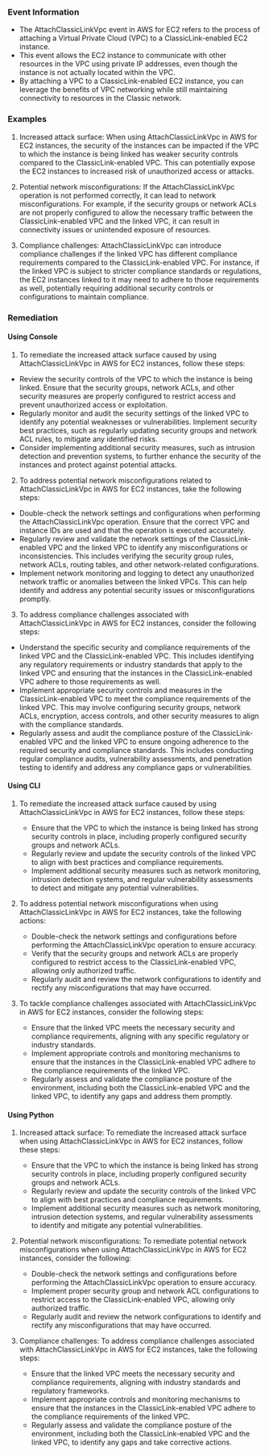 
### Event Information

- The AttachClassicLinkVpc event in AWS for EC2 refers to the process of attaching a Virtual Private Cloud (VPC) to a ClassicLink-enabled EC2 instance.
- This event allows the EC2 instance to communicate with other resources in the VPC using private IP addresses, even though the instance is not actually located within the VPC.
- By attaching a VPC to a ClassicLink-enabled EC2 instance, you can leverage the benefits of VPC networking while still maintaining connectivity to resources in the Classic network.


### Examples

1. Increased attack surface: When using AttachClassicLinkVpc in AWS for EC2 instances, the security of the instances can be impacted if the VPC to which the instance is being linked has weaker security controls compared to the ClassicLink-enabled VPC. This can potentially expose the EC2 instances to increased risk of unauthorized access or attacks.

2. Potential network misconfigurations: If the AttachClassicLinkVpc operation is not performed correctly, it can lead to network misconfigurations. For example, if the security groups or network ACLs are not properly configured to allow the necessary traffic between the ClassicLink-enabled VPC and the linked VPC, it can result in connectivity issues or unintended exposure of resources.

3. Compliance challenges: AttachClassicLinkVpc can introduce compliance challenges if the linked VPC has different compliance requirements compared to the ClassicLink-enabled VPC. For instance, if the linked VPC is subject to stricter compliance standards or regulations, the EC2 instances linked to it may need to adhere to those requirements as well, potentially requiring additional security controls or configurations to maintain compliance.

### Remediation

#### Using Console

1. To remediate the increased attack surface caused by using AttachClassicLinkVpc in AWS for EC2 instances, follow these steps:

- Review the security controls of the VPC to which the instance is being linked. Ensure that the security groups, network ACLs, and other security measures are properly configured to restrict access and prevent unauthorized access or exploitation.
- Regularly monitor and audit the security settings of the linked VPC to identify any potential weaknesses or vulnerabilities. Implement security best practices, such as regularly updating security groups and network ACL rules, to mitigate any identified risks.
- Consider implementing additional security measures, such as intrusion detection and prevention systems, to further enhance the security of the instances and protect against potential attacks.

2. To address potential network misconfigurations related to AttachClassicLinkVpc in AWS for EC2 instances, take the following steps:

- Double-check the network settings and configurations when performing the AttachClassicLinkVpc operation. Ensure that the correct VPC and instance IDs are used and that the operation is executed accurately.
- Regularly review and validate the network settings of the ClassicLink-enabled VPC and the linked VPC to identify any misconfigurations or inconsistencies. This includes verifying the security group rules, network ACLs, routing tables, and other network-related configurations.
- Implement network monitoring and logging to detect any unauthorized network traffic or anomalies between the linked VPCs. This can help identify and address any potential security issues or misconfigurations promptly.

3. To address compliance challenges associated with AttachClassicLinkVpc in AWS for EC2 instances, consider the following steps:

- Understand the specific security and compliance requirements of the linked VPC and the ClassicLink-enabled VPC. This includes identifying any regulatory requirements or industry standards that apply to the linked VPC and ensuring that the instances in the ClassicLink-enabled VPC adhere to those requirements as well.
- Implement appropriate security controls and measures in the ClassicLink-enabled VPC to meet the compliance requirements of the linked VPC. This may involve configuring security groups, network ACLs, encryption, access controls, and other security measures to align with the compliance standards.
- Regularly assess and audit the compliance posture of the ClassicLink-enabled VPC and the linked VPC to ensure ongoing adherence to the required security and compliance standards. This includes conducting regular compliance audits, vulnerability assessments, and penetration testing to identify and address any compliance gaps or vulnerabilities.

#### Using CLI

1. To remediate the increased attack surface caused by using AttachClassicLinkVpc in AWS for EC2 instances, follow these steps:
   - Ensure that the VPC to which the instance is being linked has strong security controls in place, including properly configured security groups and network ACLs.
   - Regularly review and update the security controls of the linked VPC to align with best practices and compliance requirements.
   - Implement additional security measures such as network monitoring, intrusion detection systems, and regular vulnerability assessments to detect and mitigate any potential vulnerabilities.

2. To address potential network misconfigurations when using AttachClassicLinkVpc in AWS for EC2 instances, take the following actions:
   - Double-check the network settings and configurations before performing the AttachClassicLinkVpc operation to ensure accuracy.
   - Verify that the security groups and network ACLs are properly configured to restrict access to the ClassicLink-enabled VPC, allowing only authorized traffic.
   - Regularly audit and review the network configurations to identify and rectify any misconfigurations that may have occurred.

3. To tackle compliance challenges associated with AttachClassicLinkVpc in AWS for EC2 instances, consider the following steps:
   - Ensure that the linked VPC meets the necessary security and compliance requirements, aligning with any specific regulatory or industry standards.
   - Implement appropriate controls and monitoring mechanisms to ensure that the instances in the ClassicLink-enabled VPC adhere to the compliance requirements of the linked VPC.
   - Regularly assess and validate the compliance posture of the environment, including both the ClassicLink-enabled VPC and the linked VPC, to identify any gaps and address them promptly.

#### Using Python

1. Increased attack surface: To remediate the increased attack surface when using AttachClassicLinkVpc in AWS for EC2 instances, follow these steps:
   - Ensure that the VPC to which the instance is being linked has strong security controls in place, including properly configured security groups and network ACLs.
   - Regularly review and update the security controls of the linked VPC to align with best practices and compliance requirements.
   - Implement additional security measures such as network monitoring, intrusion detection systems, and regular vulnerability assessments to identify and mitigate any potential vulnerabilities.

2. Potential network misconfigurations: To remediate potential network misconfigurations when using AttachClassicLinkVpc in AWS for EC2 instances, consider the following:
   - Double-check the network settings and configurations before performing the AttachClassicLinkVpc operation to ensure accuracy.
   - Implement proper security group and network ACL configurations to restrict access to the ClassicLink-enabled VPC, allowing only authorized traffic.
   - Regularly audit and review the network configurations to identify and rectify any misconfigurations that may have occurred.

3. Compliance challenges: To address compliance challenges associated with AttachClassicLinkVpc in AWS for EC2 instances, take the following steps:
   - Ensure that the linked VPC meets the necessary security and compliance requirements, aligning with industry standards and regulatory frameworks.
   - Implement appropriate controls and monitoring mechanisms to ensure that the instances in the ClassicLink-enabled VPC adhere to the compliance requirements of the linked VPC.
   - Regularly assess and validate the compliance posture of the environment, including both the ClassicLink-enabled VPC and the linked VPC, to identify any gaps and take corrective actions.

